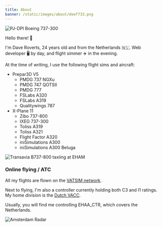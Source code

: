 ```yaml
---
title: About
banner: /static/images/about/deef733.png
---
```


![PJ-DPI Boeing 737-300](/static/images/about/deef733.png)

Hello there! 👋

I'm Dave Roverts, 24 years old and from the Netherlands 🇳🇱. Web developer 🖥 by day, and flight simmer ✈️ in the evening.

At the time of writing, I use the following flight sims and aircraft:
- Prepar3D V5
    - PMDG 737 NGXu
    - PMDG 747 QOTSII
    - PMDG 777
    - FSLabs A320
    - FSLabs A319
    - Qualitywings 787
- X-Plane 11
    - Zibo 737-800
    - IXEG 737-300
    - Toliss A319
    - Toliss A321
    - Flight Factor A320
    - iniSimulations A300
    - iniSimulations A300 Beluga

![Transavia B737-800 taxiing at EHAM](/static/images/about/tra737.png)

### Online flying / ATC
All my flights are flown on the [VATSIM network](https://www.vatsim.net/).

Next to flying, I'm also a controller currently holding both C3 and I1 ratings. My home division is the [Dutch VACC](https://www.dutchvacc.nl).

Usually, you will find me controlling EHAA_CTR, which covers the Netherlands.

![Amsterdam Radar](/static/images/about/atc.png)
